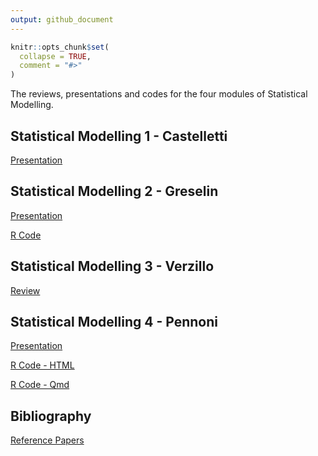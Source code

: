 ```yaml
---
output: github_document
---
```


<!-- README.md is generated from README.Rmd. Please edit that file -->
<!-- https://marcozanotti.github.io/election-forecasting-review/ -->

```r
knitr::opts_chunk$set(
  collapse = TRUE,
  comment = "#>"
)
```

The reviews, presentations and codes for the four modules of Statistical Modelling.  


## Statistical Modelling 1 - Castelletti

[Presentation](https://marcozanotti.github.io/statistical-modeling-reviews/stat_mod1/stat_mod1.pdf)  


## Statistical Modelling 2 - Greselin

[Presentation](https://marcozanotti.github.io/statistical-modeling-reviews/stat_mod2/stat_mod2.pdf)  

[R Code](https://marcozanotti.github.io/statistical-modeling-reviews/stat_mod2/longclust.R) 


## Statistical Modelling 3 - Verzillo

[Review](https://marcozanotti.github.io/statistical-modeling-reviews/stat_mod3/stat_mod3.pdf)  


## Statistical Modelling 4 - Pennoni

[Presentation](https://marcozanotti.github.io/statistical-modeling-reviews/stat_mod4/stat_mod4.pdf)  

[R Code - HTML](https://marcozanotti.github.io/statistical-modeling-reviews/stat_mod4/stat_mod4.html) 

[R Code - Qmd](https://marcozanotti.github.io/statistical-modeling-reviews/stat_mod4/stat_mod4.qmd)


## Bibliography

[Reference Papers](https://github.com/marcozanotti/statistical-modeling-reviews/tree/main/material)  
